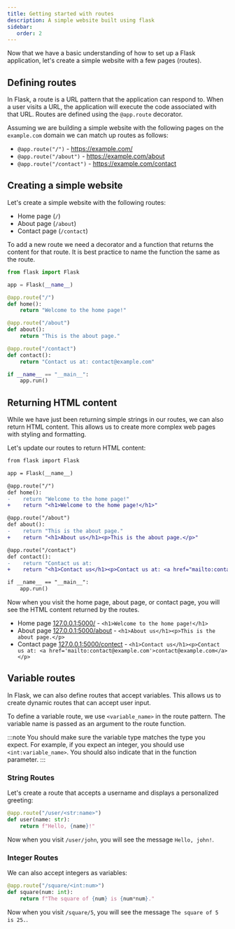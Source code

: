 ```yaml
---
title: Getting started with routes
description: A simple website built using flask
sidebar:
   order: 2
---
```


Now that we have a basic understanding of how to set up a Flask application, let's create a simple website with a few pages (routes).

## Defining routes

In Flask, a route is a URL pattern that the application can respond to. When a user visits a URL, the application will execute the code associated with that URL. Routes are defined using the `@app.route` decorator.

Assuming we are building a simple website with the following pages on the `example.com` domain we can match up routes as follows:

- `@app.route("/")` - https://example.com/
- `@app.route("/about")` - https://example.com/about
- `@app.route("/contact")` - https://example.com/contact

## Creating a simple website

Let's create a simple website with the following routes:

- Home page (`/`)
- About page (`/about`)
- Contact page (`/contact`)

To add a new route we need a decorator and a function that returns the content for that route. It is best practice to name the function the same as the route.

```python
from flask import Flask

app = Flask(__name__)

@app.route("/")
def home():
    return "Welcome to the home page!"

@app.route("/about")
def about():
    return "This is the about page."

@app.route("/contact")
def contact():
    return "Contact us at: contact@example.com"

if __name__ == "__main__":
    app.run()
```

## Returning HTML content

While we have just been returning simple strings in our routes, we can also return HTML content. This allows us to create more complex web pages with styling and formatting.

Let's update our routes to return HTML content:

```diff lang="python"
from flask import Flask

app = Flask(__name__)

@app.route("/")
def home():
-    return "Welcome to the home page!"
+    return "<h1>Welcome to the home page!</h1>"

@app.route("/about")
def about():
-    return "This is the about page."
+    return "<h1>About us</h1><p>This is the about page.</p>"

@app.route("/contact")
def contact():
-    return "Contact us at:
+    return "<h1>Contact us</h1><p>Contact us at: <a href="mailto:contact@example.com">contact@example.com</a></p>"

if __name__ == "__main__":
    app.run()
```

Now when you visit the home page, about page, or contact page, you will see the HTML content returned by the routes.

- Home page [127.0.0.1:5000/](127.0.0.1:5000/) - `<h1>Welcome to the home page!</h1>`
- About page [127.0.0.1:5000/about](127.0.0.1:5000/about) - `<h1>About us</h1><p>This is the about page.</p>`
- Contact page [127.0.0.1:5000/contect](127.0.0.1:5000/contact) - `<h1>Contact us</h1><p>Contact us at: <a href='mailto:contact@example.com'>contact@example.com</a></p>`


## Variable routes

In Flask, we can also define routes that accept variables. This allows us to create dynamic routes that can accept user input.

To define a variable route, we use `<variable_name>` in the route pattern. The variable name is passed as an argument to the route function.

:::note
You should make sure the variable type matches the type you expect. For example, if you expect an integer, you should use `<int:variable_name>`. You should also indicate that in the function parameter.
:::

### String Routes

Let's create a route that accepts a username and displays a personalized greeting:

```python
@app.route("/user/<str:name>")
def user(name: str):
    return f"Hello, {name}!"
```

Now when you visit `/user/john`, you will see the message `Hello, john!`.

### Integer Routes

We can also accept integers as variables:

```python
@app.route("/square/<int:num>")
def square(num: int):
    return f"The square of {num} is {num*num}."
```

Now when you visit `/square/5`, you will see the message `The square of 5 is 25.`.